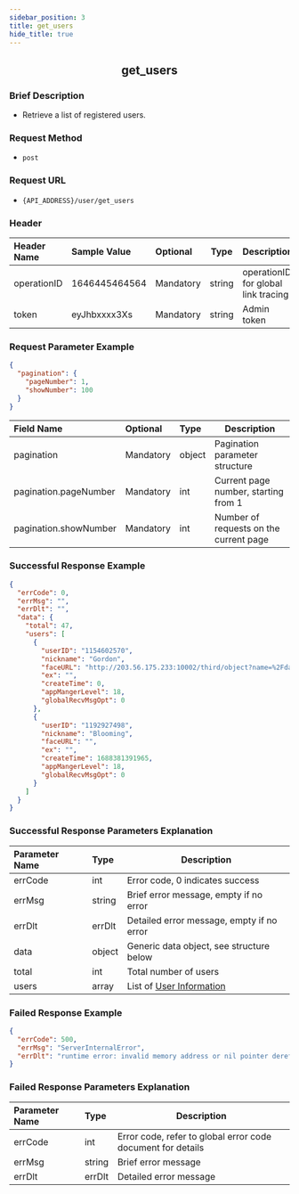 ```yaml
---
sidebar_position: 3
title: get_users
hide_title: true
---
```


<center>

## get_users

</center>

### Brief Description
- Retrieve a list of registered users.
### Request Method
- `post` 
### Request URL
- `{API_ADDRESS}/user/get_users` 

### Header
|Header Name|Sample Value|Optional|Type|Description|
|:----      |:-------     |:---    |--- |------     |
|operationID|1646445464564|Mandatory|string|operationID for global link tracing|
|token|eyJhbxxxx3Xs|Mandatory|string|Admin token|

### Request Parameter Example

```json
{
  "pagination": {
    "pageNumber": 1,
    "showNumber": 100
  }
}
```
|Field Name|Optional|Type|Description|
|:----     |:------- |:---|---       |
|pagination|Mandatory|object|Pagination parameter structure|
|pagination.pageNumber|Mandatory|int|Current page number, starting from 1|
|pagination.showNumber|Mandatory|int|Number of requests on the current page|
### Successful Response Example

```json
{
  "errCode": 0,
  "errMsg": "",
  "errDlt": "",
  "data": {
    "total": 47,
    "users": [
      {
        "userID": "1154602570",
        "nickname": "Gordon",
        "faceURL": "http://203.56.175.233:10002/third/object?name=%2Fdata%2Fuser%2F0%2Fcn.rentsoft.flutter.openim.consumer.base.open%2Fcache%2Ff3a37e95-6479-48f4-b13d-d38ce9515869%2Fed34c96d017a57eae7f3c8509546bf1c.gif",
        "ex": "",
        "createTime": 0,
        "appMangerLevel": 18,
        "globalRecvMsgOpt": 0
      },
      {
        "userID": "1192927498",
        "nickname": "Blooming",
        "faceURL": "",
        "ex": "",
        "createTime": 1688381391965,
        "appMangerLevel": 18,
        "globalRecvMsgOpt": 0
      }
    ]
  }
}
```
### Successful Response Parameters Explanation

|Parameter Name|Type|Description|
|:----         |:---|---        |
|errCode|int|Error code, 0 indicates success|
|errMsg|string|Brief error message, empty if no error|
|errDlt|errDlt|Detailed error message, empty if no error|
|data|object|Generic data object, see structure below|
|total|int|Total number of users|
|users|array|List of [User Information](/restapi/commonFields#userinfo)|
### Failed Response Example

```json
{
  "errCode": 500,
  "errMsg": "ServerInternalError",
  "errDlt": "runtime error: invalid memory address or nil pointer dereference"
}
```
### Failed Response Parameters Explanation

|Parameter Name|Type|Description|
|:----         |:---|---        |
|errCode|int|Error code, refer to global error code document for details|
|errMsg|string|Brief error message|
|errDlt|errDlt|Detailed error message|
